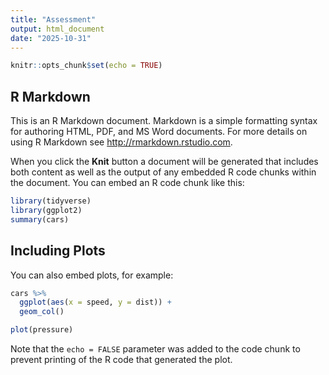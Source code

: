 ```yaml
---
title: "Assessment"
output: html_document
date: "2025-10-31"
---
```


```r
knitr::opts_chunk$set(echo = TRUE)
```

## R Markdown

This is an R Markdown document. Markdown is a simple formatting syntax for authoring HTML, PDF, and MS Word documents. For more details on using R Markdown see <http://rmarkdown.rstudio.com>.

When you click the **Knit** button a document will be generated that includes both content as well as the output of any embedded R code chunks within the document. You can embed an R code chunk like this:

```r
library(tidyverse)
library(ggplot2)
summary(cars)
```

## Including Plots

You can also embed plots, for example:

```r

cars %>% 
  ggplot(aes(x = speed, y = dist)) +
  geom_col()

plot(pressure)

```

Note that the `echo = FALSE` parameter was added to the code chunk to prevent printing of the R code that generated the plot.
